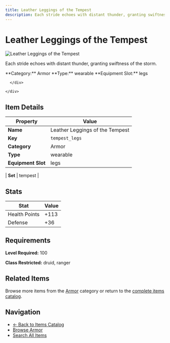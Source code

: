 ```yaml
---
title: Leather Leggings of the Tempest
description: Each stride echoes with distant thunder, granting swiftness of the storm.
---
```


# Leather Leggings of the Tempest

<div className="flex items-start gap-6 mb-8">
  <div className="flex-shrink-0">
    <img src="/assets/resources/crafting/light_armour/legs/tempest_legs.png" alt="Leather Leggings of the Tempest" className="w-24 h-24 border rounded-lg" />
  </div>
  <div className="flex-1">
    <div className="space-y-2">
      <p className="text-lg text-muted-foreground">Each stride echoes with distant thunder, granting swiftness of the storm.</p>
      <div className="flex flex-wrap gap-4 text-sm">
        <span className="px-2 py-1 bg-blue-100 dark:bg-blue-900 rounded-md">
          **Category:** Armor
        </span>
        <span className="px-2 py-1 bg-green-100 dark:bg-green-900 rounded-md">
          **Type:** wearable
        </span>
        <span className="px-2 py-1 bg-purple-100 dark:bg-purple-900 rounded-md">
          **Equipment Slot:** legs
        </span>
        
      </div>
      
    </div>
  </div>
</div>

## Item Details

| Property | Value |
|----------|-------|
| **Name** | Leather Leggings of the Tempest |
| **Key** | `tempest_legs` |
| **Category** | Armor |
| **Type** | wearable |
| **Equipment Slot** | legs |


| **Set** | tempest |

## Stats

| Stat | Value |
|------|-------|
| Health Points | +113 |
| Defense | +36 |

## Requirements

**Level Required:** 100

**Class Restricted:** druid, ranger

## Related Items

Browse more items from the [Armor](/items#armor) category or return to the [complete items catalog](/items).

## Navigation

- [← Back to Items Catalog](/items)
- [Browse Armor](/items#armor)
- [Search All Items](/items)
